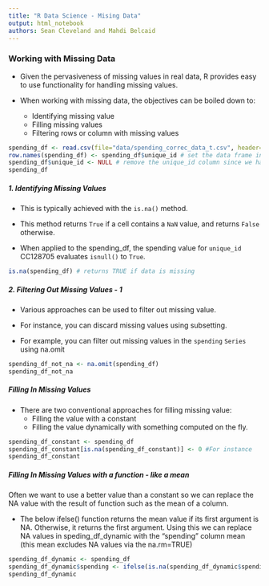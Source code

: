 ```yaml
---
title: "R Data Science - Mising Data"
output: html_notebook
authors: Sean Cleveland and Mahdi Belcaid
---
```

### Working with Missing Data

* Given the pervasiveness of missing values in real data, R provides easy to use functionality for handling missing values.

* When working with missing data, the objectives can be boiled down to:
  + Identifying missing value
  + Filling missing values
  + Filtering rows or column with missing values

```r
spending_df <- read.csv(file="data/spending_correc_data_t.csv", header=TRUE, sep=",")
row.names(spending_df) <- spending_df$unique_id # set the data frame index to the unique_id column
spending_df$unique_id <- NULL # remove the unique_id column since we have the values in the data frame index
spending_df
```
##### 1. Identifying Missing Values

- This is typically achieved with the  `is.na()` method.
- This method returns `True` if a cell contains a `NaN` value, and returns `False` otherwise.

- When applied to the spending_df, the spending value for `unique_id` CC128705 evaluates `isnull()` to `True`.

```r
is.na(spending_df) # returns TRUE if data is missing
```

##### 2. Filtering Out Missing Values - 1

- Various approaches can be used to filter out missing value.


- For instance, you can discard missing values using subsetting.


- For example, you can filter out missing values in the `spending` `Series` using na.omit

```r
spending_df_not_na <- na.omit(spending_df)
spending_df_not_na
```
##### Filling In Missing Values

- There  are two conventional approaches for filling missing value:
  - Filling the value with a constant
  - Filling the value dynamically with something computed on the fly.

```r
spending_df_constant <- spending_df
spending_df_constant[is.na(spending_df_constant)] <- 0 #For instance
spending_df_constant
```
##### Filling In Missing Values with a function - like a mean
Often we want to use a better value than a constant so we can replace the NA value with the result of function such as the mean of a column.

- The below ifelse() function returns the  mean value if its first argument is NA. Otherwise, it returns the first argument.  Using this we can replace NA values in speding_df_dynamic with the "spending" column mean (this mean excludes NA values via the na.rm=TRUE)
```r
spending_df_dynamic <- spending_df
spending_df_dynamic$spending <- ifelse(is.na(spending_df_dynamic$spending), mean(spending_df_dynamic$spending, na.rm=TRUE), spending_df_dynamic$spending)
spending_df_dynamic
```
